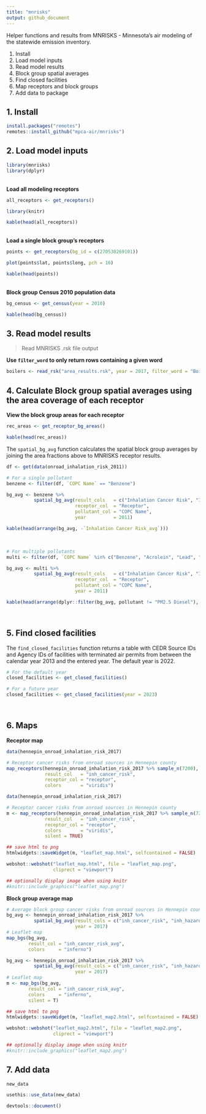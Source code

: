 ---
title: "mnrisks"
output: github_document
---

Helper functions and results from MNRISKS - Minnesota's air modeling of the statewide emission inventory.  


1. Install
2. Load model inputs
3. Read model results
4. Block group spatial averages
5. Find closed facilities
6. Map receptors and block groups
7. Add data to package


## 1. Install
```{r, eval = F}
install.packages("remotes")
remotes::install_github("mpca-air/mnrisks")
```


## 2. Load model inputs
```{r, message = F}
library(mnrisks)
library(dplyr)
```


<br>
__Load all modeling receptors__  
```{r}
all_receptors <- get_receptors()
```

```{r, echo=F}
library(knitr)

kable(head(all_receptors))
```


<br>
__Load a single block group's receptors__  
```{r}
points <- get_receptors(bg_id = c(270530269101))

plot(points$lat, points$long, pch = 16)

```

```{r, echo = F}
kable(head(points))
```


<br>
__Block group Census 2010 population data__  
```{r}
bg_census <- get_census(year = 2010)
```

```{r, echo=F}
kable(head(bg_census))
```


## 3. Read model results

> Read MNRISKS .rsk file output

__Use `filter_word` to only return rows containing a given word__
```{r, eval = F}
boilers <- read_rsk("area_results.rsk", year = 2017, filter_word = "Boilers")
```


## 4. Calculate Block group spatial averages using the area coverage of each receptor

__View the block group areas for each receptor__
```{r}
rec_areas <- get_receptor_bg_areas()

```

```{r, echo = F}
kable(head(rec_areas))
```


The `spatial_bg_avg` function calculates the spatial block group averages by joining the area fractions above 
to MNRISKS receptor results.

```{r}
df <- get(data(onroad_inhalation_risk_2011))

# For a single pollutant
benzene <- filter(df, `COPC Name` == "Benzene")

bg_avg <- benzene %>% 
          spatial_bg_avg(result_cols   = c("Inhalation Cancer Risk", "Inhalation Hazard Index"),
                         receptor_col  = "Receptor",
                         pollutant_col = "COPC Name",
                         year          = 2011)
```

```{r, echo = F}
kable(head(arrange(bg_avg, -`Inhalation Cancer Risk_avg`)))
```

<br>
```{r, results='hide'}
# For multiple pollutants
multi <- filter(df, `COPC Name` %in% c("Benzene", "Acrolein", "Lead", "Cobalt"))

bg_avg <- multi %>% 
          spatial_bg_avg(result_cols   = c("Inhalation Cancer Risk", "Inhalation Hazard Index"), 
                         receptor_col  = "Receptor",
                         pollutant_col = "COPC Name",
                         year = 2011)
```

```{r, echo = F}
kable(head(arrange(dplyr::filter(bg_avg, pollutant != "PM2.5 Diesel"), -`Inhalation Cancer Risk_avg`)))
```


<br>

## 5. Find closed facilities

The `find_closed_facilities` function returns a table with CEDR Source IDs and Agency IDs of facilities with terminated air permits from between the calendar year 2013 and the entered year. The default year is 2022.

```{r, eval = F}
# For the default year
closed_facilities <- get_closed_facilities()

# For a future year
closed_facilities <- get_closed_facilities(year = 2023)

```

<br>

## 6. Maps
__Receptor map__
```{r, eval = F}
data(hennepin_onroad_inhalation_risk_2017)

# Receptor cancer risks from onroad sources in Hennepin county
map_receptors(hennepin_onroad_inhalation_risk_2017 %>% sample_n(7200),
              result_col   = "inh_cancer_risk",
              receptor_col = "receptor",
              colors       = "viridis")

```

```{r, echo = F, warning = F}
data(hennepin_onroad_inhalation_risk_2017)

# Receptor cancer risks from onroad sources in Hennepin county
m <- map_receptors(hennepin_onroad_inhalation_risk_2017 %>% sample_n(7200),
              result_col   = "inh_cancer_risk",
              receptor_col = "receptor",
              colors       = "viridis",
              silent = TRUE)

## save html to png
htmlwidgets::saveWidget(m, "leaflet_map.html", selfcontained = FALSE)

webshot::webshot("leaflet_map.html", file = "leaflet_map.png",
                 cliprect = "viewport")

## optionally display image when using knitr
#knitr::include_graphics("leaflet_map.png")
```

__Block group average map__
```{r, eval = F}
# Average block group cancer risks from onroad sources in Hennepin county
bg_avg <- hennepin_onroad_inhalation_risk_2017 %>% 
          spatial_bg_avg(result_cols = c("inh_cancer_risk", "inh_hazard_risk"), 
                         year = 2017)
# Leaflet map
map_bgs(bg_avg,
        result_col = "inh_cancer_risk_avg",
        colors     = "inferno")
```

```{r, echo = F, eval = T, warning = F}
bg_avg <- hennepin_onroad_inhalation_risk_2017 %>% 
          spatial_bg_avg(result_cols = c("inh_cancer_risk", "inh_hazard_risk"), 
                         year = 2017)
# Leaflet map
m <- map_bgs(bg_avg,
        result_col = "inh_cancer_risk_avg",
        colors     = "inferno",
        silent = T)

## save html to png
htmlwidgets::saveWidget(m, "leaflet_map2.html", selfcontained = FALSE)

webshot::webshot("leaflet_map2.html", file = "leaflet_map2.png",
                 cliprect = "viewport")

## optionally display image when using knitr
#knitr::include_graphics("leaflet_map2.png")
```


## 7. Add data
```{r, eval = F}
new_data

usethis::use_data(new_data)

devtools::document()
```
